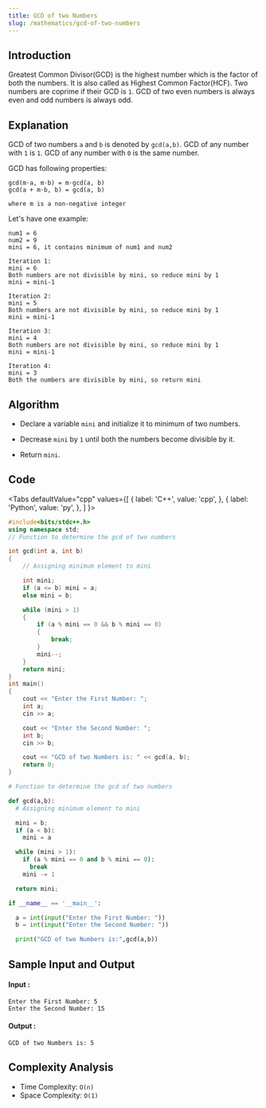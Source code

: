 ```yaml
---
title: GCD of two Numbers
slug: /mathematics/gcd-of-two-numbers
---
```


## Introduction

Greatest Common Divisor(GCD) is the highest number which is the factor of both the numbers. It is also called as Highest Common Factor(HCF). Two numbers are coprime if their GCD is `1`. GCD of two even numbers is always even and odd numbers is always odd.

## Explanation 

GCD of two numbers `a` and `b` is denoted by `gcd(a,b)`. GCD of any number with `1` is `1`. GCD of any number with `0` is the same number.

GCD has following properties:

```
gcd(m⋅a, m⋅b) = m⋅gcd(a, b)
gcd(a + m⋅b, b) = gcd(a, b)

where m is a non-negative integer
```

Let's have one example: 

```
num1 = 6
num2 = 9
mini = 6, it contains minimum of num1 and num2

Iteration 1:
mini = 6
Both numbers are not divisible by mini, so reduce mini by 1
mini = mini-1

Iteration 2:
mini = 5
Both numbers are not divisible by mini, so reduce mini by 1
mini = mini-1

Iteration 3:
mini = 4
Both numbers are not divisible by mini, so reduce mini by 1
mini = mini-1

Iteration 4:
mini = 3
Both the numbers are divisible by mini, so return mini
```

## Algorithm

- Declare a variable `mini` and initialize it to minimum of two numbers.

- Decrease `mini` by `1` until both the numbers become divisible by it.

- Return `mini`.

## Code


<Tabs
  defaultValue="cpp"
  values={[
    { label: 'C++', value: 'cpp', },
    { label: 'Python', value: 'py', },
  ]
}>
<TabItem value="cpp">

```cpp
#include<bits/stdc++.h>
using namespace std;
// Function to determine the gcd of two numbers

int gcd(int a, int b) 
{
    // Assigning minimum element to mini

    int mini;
    if (a <= b) mini = a;
    else mini = b;

    while (mini > 1) 
    {
        if (a % mini == 0 && b % mini == 0) 
        {
            break;
        }
        mini--;
    }
    return mini;
}
int main() 
{
    cout << "Enter the First Number: ";
    int a;
    cin >> a;

    cout << "Enter the Second Number: ";
    int b;
    cin >> b;

    cout << "GCD of two Numbers is: " << gcd(a, b);
    return 0;
}
```
</TabItem>

<TabItem value="py">

```python   
# Function to determine the gcd of two numbers

def gcd(a,b):
  # Assigning minimum element to mini

  mini = b;
  if (a < b): 
    mini = a

  while (mini > 1):
    if (a % mini == 0 and b % mini == 0): 
      break    
    mini -= 1

  return mini;

if __name__ == '__main__':

  a = int(input("Enter the First Number: "))
  b = int(input("Enter the Second Number: "))

  print("GCD of two Numbers is:",gcd(a,b))
```
</TabItem>

</Tabs>

## Sample Input and Output

#### Input :

```
Enter the First Number: 5
Enter the Second Number: 15
```

#### Output :

```
GCD of two Numbers is: 5
```

## Complexity Analysis

- Time Complexity: `O(n)`
- Space Complexity: `O(1)`
